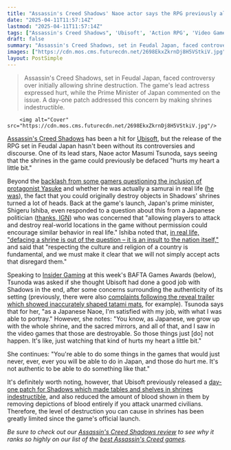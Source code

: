 ```yaml
---
title: "Assassin's Creed Shadows' Naoe actor says the RPG previously allowing players to deface shrines 'hurts my heart a little bit,' and it's 'not authentic' to be able to do so"
date: "2025-04-11T11:57:14Z"
lastmod: "2025-04-11T11:57:14Z"
tags: ["Assassin's Creed Shadows", 'Ubisoft', 'Action RPG', 'Video Games', 'Feudal Japan']
draft: false
summary: "Assassin's Creed Shadows, set in Feudal Japan, faced controversy over initially allowing shrine destruction.  The game's lead actress expressed hurt, while the Prime Minister of Japan commented on the issue.  A day-one patch addressed this concern by making shrines indestructible."
images: ["https://cdn.mos.cms.futurecdn.net/2698EkxZkrnDj8H5VStkiV.jpg"]
layout: PostSimple
---
```

> Assassin's Creed Shadows, set in Feudal Japan, faced controversy over initially allowing shrine destruction.  The game's lead actress expressed hurt, while the Prime Minister of Japan commented on the issue.  A day-one patch addressed this concern by making shrines indestructible.


        <img alt="Cover" src="https://cdn.mos.cms.futurecdn.net/2698EkxZkrnDj8H5VStkiV.jpg"/>
        
[<u>Assassin's Creed Shadows</u>](https://www.gamesradar.com/assassins-creed-shadows-guide/) has been a hit for [Ubisoft](https://www.gamesradar.com/tag/ubisoft/), but the release of the RPG set in Feudal Japan hasn't been without its controversies and discourse. One of its lead stars, Naoe actor Masumi Tsunoda, says seeing that the shrines in the game could previously be defaced "hurts my heart a little bit."

Beyond the [<u>backlash from some gamers questioning the inclusion of protagonist Yasuke</u>](https://www.gamesradar.com/games/assassin-s-creed/major-assassins-creed-forum-draws-a-line-under-assassins-creed-shadows-discussions-there-is-no-debate-yasuke-was-a-samurai/) and whether he was actually a samurai in real life ([<u>he was</u>](https://www.gamesradar.com/games/assassin-s-creed/who-is-assassins-creed-shadows-protagonist-yasuke-the-history-behind-the-first-black-samurai-explained/)), the fact that you could originally destroy objects in Shadows' shrines turned a lot of heads. Back at the game's launch, Japan's prime minister, Shigeru Ishiba, even responded to a question about this from a Japanese politician ([<u>thanks, IGN</u>](https://www.ign.com/articles/the-prime-minister-of-japan-responded-to-a-question-about-assassins-creed-shadows-today-heres-whats-actually-going-on)) who was concerned that "allowing players to attack and destroy real-world locations in the game without permission could encourage similar behavior in real life." Ishiba noted that, [<u>in real life, "defacing a shrine is out of the question – it is an insult to the nation itself,"</u>](https://www.gamesradar.com/games/action-rpg/assassins-creed-shadows-draws-attention-of-japans-prime-minister-who-says-defacing-a-shrine-is-out-of-the-question-in-real-life-but-politicians-acknowledge-freedom-of-expression-must-be-respected-in-the-game/) and said that "respecting the culture and religion of a country is fundamental, and we must make it clear that we will not simply accept acts that disregard them."

Speaking to [Insider Gaming](https://insider-gaming.com/ac-shadows-lead-actress-shrine-destruction-hurt-heart/) at this week's BAFTA Games Awards (below), Tsunoda was asked if she thought Ubisoft had done a good job with Shadows in the end, after some concerns surrounding the authenticity of its setting (previously, there were also [<u>complaints following the reveal trailer which showed inaccurately shaped tatami mats</u>](https://www.gamesradar.com/games/assassin-s-creed/following-historical-error-complaints-assassins-creed-shadows-director-promises-the-trailers-architectural-inaccuracies-will-be-ironed-out-for-the-rpgs-launch/), for example). Tsunoda says that for her, "as a Japanese Naoe, I'm satisfied with my job, with what I was able to portray." However, she notes: "You know, as Japanese, we grow up with the whole shrine, and the sacred mirrors, and all of that, and I saw in the video games that those are destroyable. So those things just [do] not happen. It's like, just watching that kind of hurts my heart a little bit."

She continues: "You're able to do some things in the games that would just never, ever, ever you will be able to do in Japan, and those do hurt me. It's not authentic to be able to do something like that."

It's definitely worth noting, however, that Ubisoft previously released a [<u>day-one patch for Shadows which made tables and shelves in shrines indestructible</u>](https://www.gamesradar.com/games/assassin-s-creed/assassins-creed-shadows-day-one-patch-removes-blood-and-makes-shrines-indestructible-following-backlash/), and also reduced the amount of blood shown in them by removing depictions of blood entirely if you attack unarmed civilians. Therefore, the level of destruction you can cause in shrines has been greatly limited since the game's official launch.

*Be sure to check out our *[<u><em>Assassin's Creed Shadows review</em></u>](https://www.gamesradar.com/games/assassin-s-creed/assassins-creed-shadows-review/)* to see why it ranks so highly on our list of the *[<u><em>best Assassin's Creed games</em></u>](https://www.gamesradar.com/best-assassins-creed-games/)*.*
        